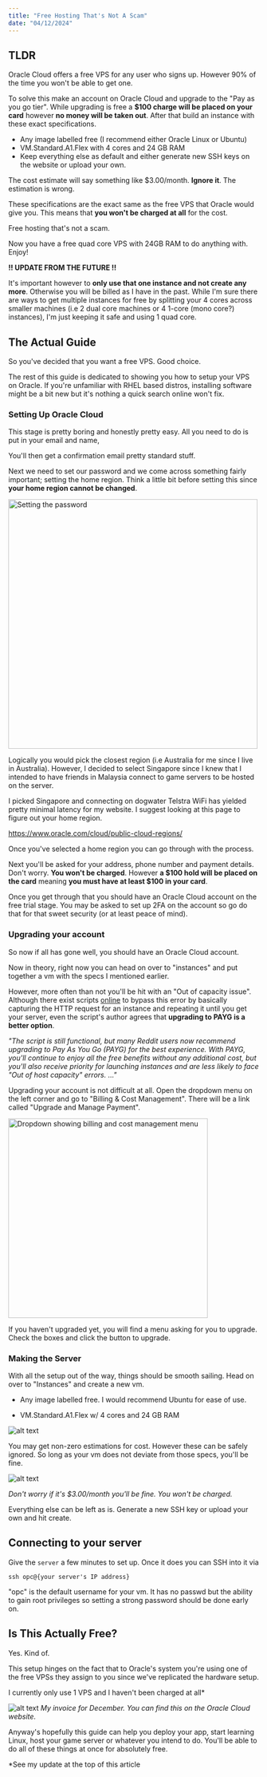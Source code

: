```yaml
---
title: "Free Hosting That's Not A Scam"
date: "04/12/2024"
---
```


## TLDR

Oracle Cloud offers a free VPS for any user who signs up. However 90% of the time you won't be able to get one.

To solve this make an account on Oracle Cloud and upgrade to the "Pay as you go tier".
While upgrading is free a **$100 charge will be placed on your card** however **no money will be taken out**. After that build an instance with these exact specifications.

- Any image labelled free (I recommend either Oracle Linux or Ubuntu)
- VM.Standard.A1.Flex with 4 cores and 24 GB RAM 
- Keep everything else as default and either generate new SSH keys on the website or upload your own.

The cost estimate will say something like $3.00/month. **Ignore it**. The estimation is wrong. 

These specifications are the exact same as the free VPS that Oracle would give you. This means that **you won't be charged at all** for the cost. 

Free hosting that's not a scam.

Now you have a free quad core VPS with 24GB RAM to do anything with. Enjoy!

**!! UPDATE FROM THE FUTURE !!**

It's important however to **only use that one instance and not create any more**. Otherwise you will be billed as I have in the past. 
While I'm sure there are ways to get multiple instances for free by splitting your 4 cores across smaller machines (i.e 2 dual core machines or 4 1-core (mono core?) instances), I'm just keeping it safe and using 1 quad core.

## The Actual Guide

So you've decided that you want a free VPS. Good choice. 

The rest of this guide is dedicated to showing you how to setup your VPS on Oracle. If you're unfamiliar with RHEL based distros, installing software might be a bit new but it's nothing a quick search online won't fix. 

### Setting Up Oracle Cloud

This stage is pretty boring and honestly pretty easy. All you need to do is put in your email and name, 

You'll then get a confirmation email pretty standard stuff. 

Next we need to set our password and we come across something fairly important; setting the home region. Think a little bit before setting this since **your home region cannot be changed**.

<img src="/images/blog/Free-Hosting-Thats-Not-Actually-a-Scam/image-3.png" width="500" alt="Setting the password"/>

Logically you would pick the closest region (i.e Australia for me since I live in Australia). However, I decided to select Singapore since I knew that I intended to have friends in Malaysia connect to game servers to be hosted on the server. 

I picked Singapore and connecting on dogwater Telstra WiFi has yielded pretty minimal latency for my website. I suggest looking at this page to figure out your home region. 

https://www.oracle.com/cloud/public-cloud-regions/

Once you've selected a home region you can go through with the process.

Next you'll be asked for your address, phone number and payment details. Don't worry. **You won't be charged**. However **a $100 hold will be placed on the card** meaning **you must have at least $100 in your card**.

Once you get through that you should have an Oracle Cloud account on the free trial stage. You may be asked to set up 2FA on the account so go do that for that sweet security (or at least peace of mind).

### Upgrading your account

So now if all has gone well, you should have an Oracle Cloud account. 

Now in theory, right now you can head on over to "instances" and put together a vm with the specs I mentioned earlier. 

However, more often than not you'll be hit with an "Out of capacity issue". Although there exist scripts [online](https://github.com/hitrov/oci-arm-host-capacity) to bypass this error by basically capturing the HTTP request for an instance and repeating it until you get your server, even the script's author agrees that **upgrading to PAYG is a better option**.

_"The script is still functional, but many Reddit users now recommend upgrading to Pay As You Go (PAYG) for the best experience. With PAYG, you'll continue to enjoy all the free benefits without any additional cost, but you'll also receive priority for launching instances and are less likely to face "Out of host capacity" errors. ..."_

Upgrading your account is not difficult at all.  Open the dropdown menu on the left corner and go to "Billing & Cost Management". There will be a link called "Upgrade and Manage Payment". 

<img src="/images/blog/Free-Hosting-Thats-Not-Actually-a-Scam/image-5.png" alt="Dropdown showing billing and cost management menu" width="400"/>

If you haven't upgraded yet, you will find a menu asking for you to upgrade. Check the boxes and click the button to upgrade. 

### Making the Server

With all the setup out of the way, things should be smooth sailing. Head on over to "Instances" and create a new vm. 

- Any image labelled free. I would recommend Ubuntu for ease of use. 

- VM.Standard.A1.Flex w/ 4 cores and 24 GB RAM 

![alt text](/images/blog/Free-Hosting-Thats-Not-Actually-a-Scam/image-7.png)

You may get non-zero estimations for cost. However these can be safely ignored. So long as your vm does not deviate from those specs, you'll be fine. 

![alt text](/images/blog/Free-Hosting-Thats-Not-Actually-a-Scam/image-6.png)

_Don't worry if it's $3.00/month you'll be fine. You won't be charged._

Everything else can be left as is. Generate a new SSH key or upload your own and hit create. 

## Connecting to your server

Give the `server` a few minutes to set up. Once it does you can SSH into it via 

``ssh opc@{your server's IP address}``

"opc" is the default username for your vm. It has no passwd but the ability to gain root privileges so setting a strong password should be done early on. 

## Is This Actually Free?

Yes. Kind of.

This setup hinges on the fact that to Oracle's system you're using one of the free VPSs they assign to you since we've replicated the hardware setup. 

I currently only use 1 VPS and I haven't been charged at all*

![alt text](/images/blog/Free-Hosting-Thats-Not-Actually-a-Scam/image-8.png)
_My invoice for December. You can find this on the Oracle Cloud website._

Anyway's hopefully this guide can help you deploy your app, start learning Linux, host your game server or whatever you intend to do. You'll be able to do all of these things at once for absolutely free.

*See my update at the top of this article

<br/>
<br/>
<br/>
<br/>
<br/>
<br/>
<br/>
<br/>
<br/>
<br/>
<br/>
<br/>
<br/>
<br/>
<br/>
<br/>
<br/>
<br/>
<br/>
<br/>
<br/>
<br/>
<br/>
<br/>
<br/>
<br/>
<br/>


![alt text](/images/blog/Free-Hosting-Thats-Not-Actually-a-Scam/image.png)

_This picture was meant for a section of the article that got cut. But it was too good to remove_

